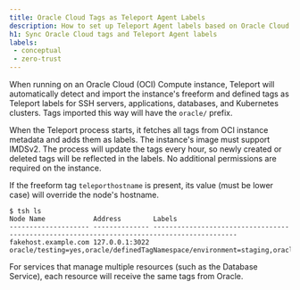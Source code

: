 ```yaml
---
title: Oracle Cloud Tags as Teleport Agent Labels
description: How to set up Teleport Agent labels based on Oracle Cloud tags
h1: Sync Oracle Cloud tags and Teleport Agent labels
labels:
 - conceptual
 - zero-trust
---
```


When running on an Oracle Cloud (OCI) Compute instance, Teleport will
automatically detect and import the instance's freeform and defined tags
as Teleport labels for SSH servers, applications, databases, and Kubernetes clusters.
Tags imported this way will have the `oracle/` prefix.

When the Teleport process starts, it fetches all tags from OCI instance
metadata and adds them as labels. The instance's image must support IMDSv2. 
The process will update the tags every hour, so newly created or deleted tags
will be reflected in the labels. No additional permissions are required on the
instance.

If the freeform tag `teleporthostname` is present, its value (must be lower case)
will override the node's hostname.

```code
$ tsh ls
Node Name            Address        Labels                                                                                                                  
-------------------- -------------- -------------------------------------------------------------------------------------------
fakehost.example.com 127.0.0.1:3022 oracle/testing=yes,oracle/definedTagNamespace/environment=staging,oracle/teleporthostname=fakehost.example.com
```

<Admonition type="note">
  For services that manage multiple resources (such as the Database Service), each resource will receive the
  same tags from Oracle.
</Admonition>
